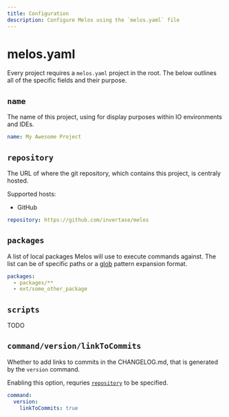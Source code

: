```yaml
---
title: Configuration
description: Configure Melos using the `melos.yaml` file
---
```

# melos.yaml

Every project requires a `melos.yaml` project in the root. The below outlines
all of the specific fields and their purpose.

## `name`

The name of this project, using for display purposes within IO environments and IDEs.

```yaml
name: My Awesome Project
```

## `repository`

The URL of where the git repository, which contains this project, is centraly hosted.

Supported hosts:

- GitHub

```yaml
repository: https://github.com/invertase/melos
```

## `packages`

A list of local packages Melos will use to execute commands against.  The list can be
of specific paths or a [glob](https://docs.python.org/3/library/glob.html) pattern expansion format.

```yaml
packages:
  - packages/**
  - ext/some_other_package
```

## `scripts`

TODO

## `command/version/linkToCommits`

Whether to add links to commits in the CHANGELOG.md, that is generated by the `version` command.

Enabling this option, requries [`repository`](#repository) to be specified. 

```yaml
command:
  version:
    linkToCommits: true
```